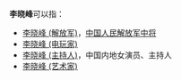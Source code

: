 '''李晓峰'''可以指：
* [[李晓峰_(解放军)|李晓峰 (解放军)]]，[[中国人民解放军中将|中国人民解放军中将]]
* [[李晓峰_(电玩家)|李晓峰 (电玩家)]]
* [[李晓峰_(主持人)|李晓峰 (主持人)]]，中国内地女演员、主持人
* [[李晓峰_(艺术家)|李晓峰 (艺术家)]]

{{disambig|xiao|Cat=三字李姓人名消歧義}}